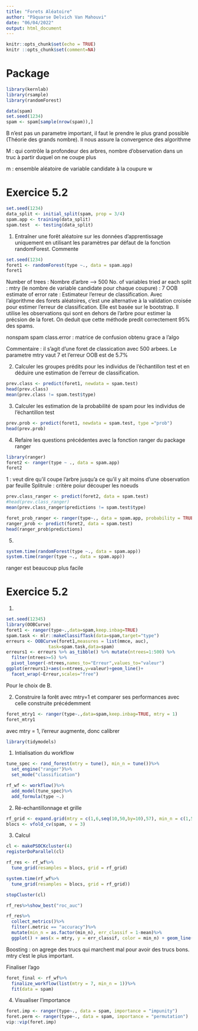 ```yaml
---
title: "Forets Aléatoire"
author: "Pâquarse Delvich Van Mahouvi"
date: "06/04/2022"
output: html_document
---
```


```r
knitr::opts_chunk$set(echo = TRUE)
knitr ::opts_chunk$set(comment=NA)
```

# Package

```r
library(kernlab)
library(rsample)
library(randomForest)
```


```r
data(spam)
set.seed(1234)
spam <- spam[sample(nrow(spam)),]
```

B n'est pas un parametre important, il faut le prendre le plus grand possible (Théorie des grands nombre). Il nous assure la convergence des algorithme

M : qui contrôle la profondeur des arbres, nombre d'observation dans un truc à partir duquel on ne coupe plus

m : ensemble aléatoire de variable candidate à la coupure w

# Exercice 5.2

```r
set.seed(1234)
data_split <- initial_split(spam, prop = 3/4)
spam.app <- training(data_split)
spam.test  <- testing(data_split)
```


1. Entraîner une forêt aléatoire sur les données d’apprentissage uniquement en utilisant les paramètres par défaut de la fonction randomForest. Commente

```r
set.seed(1234)
foret1 <- randomForest(type ~., data = spam.app)
foret1
```
Number of trees : Nombre d'arbre --> 500
No. of variables tried ar each split : mtry (le nombre de variable candidate pour chaque coupure) : 7
OOB estimate of  error rate : Estimateur l'erreur de classification. Avec l'algorithme des forets aléatoires, c'est une alternative à la validation croisée pour estimer l'erreur de classification. Elle est basée sur le bootstrap. Il utilise les observations qui sont en dehors de l'arbre pour estimer la précsion de la foret. On deduit que cette méthode predit correctement 95% des spams. 

nonspam spam class.error : matrice de confusion obtenu grace a l'algo

Commentaire : il s'agit d'une foret de classication avec 500 arbees. Le parametre mtry vaut 7 et l'erreur OOB est de 5.7%

2. Calculer les groupes prédits pour les individus de l’échantillon test et en déduire une estimation de l’erreur de classification.

```r
prev.class <- predict(foret1, newdata = spam.test)
head(prev.class)
mean(prev.class != spam.test$type)
```
3. Calculer les estimation de la probabilité de spam pour les individus de l’échantillon test

```r
prev.prob <- predict(foret1, newdata = spam.test, type ="prob")
head(prev.prob)
```

4. Refaire les questions précédentes avec la fonction ranger du package ranger

```r
library(ranger)
foret2 <- ranger(type ~ ., data = spam.app)
foret2
```
1 : veut dire qu'il coupe l'arbre jusqu'a ce qu'il y ait moins d'une observation par feuille
Splitrule : critère poiur découper les noeuds

```r
prev.class_ranger <- predict(foret2, data = spam.test)
#head(prev.class_ranger)
mean(prev.class_ranger$predictions != spam.test$type)
```


```r
foret_prob_ranger <- ranger(type~., data = spam.app, probability = TRUE)
ranger_prob <- predict(foret2, data = spam.test)
head(ranger_prob$predictions)
```
5. 
```r
system.time(randomForest(type ~., data = spam.app))
system.time(ranger(type ~., data = spam.app))
```

ranger est beaucoup plus facile

# Exercice 5.2

1. 
```r
set.seed(12345)
library(OOBCurve)
foret1 <- ranger(type~.,data=spam,keep.inbag=TRUE)
spam.task <- mlr::makeClassifTask(data=spam,target="type")
erreurs <- OOBCurve(foret1,measures = list(mmce, auc),
                task=spam.task,data=spam)
erreurs1 <- erreurs %>% as_tibble() %>% mutate(ntrees=1:500) %>% 
  filter(ntrees>=5) %>%
  pivot_longer(-ntrees,names_to="Erreur",values_to="valeur")  
ggplot(erreurs1)+aes(x=ntrees,y=valeur)+geom_line()+
  facet_wrap(~Erreur,scales="free")
```
Pour le choix de B. 

2. Construire la forêt avec mtry=1 et comparer ses performances avec celle construite précédemment

```r
foret_mtry1 <- ranger(type~.,data=spam,keep.inbag=TRUE, mtry = 1)
foret_mtry1
```
avec mtry = 1, l'erreur augmente, donc calibrer

```r
library(tidymodels)
```

1. Intialisation du workflow
```r
tune_spec <- rand_forest(mtry = tune(), min_n = tune())%>%
  set_engine("ranger")%>%
  set_mode("classification")

rf_wf <- workflow()%>%
  add_model(tune_spec)%>%
  add_formula(type ~.)
```

2. Ré-echantillonnage et grille

```r
rf_grid <- expand.grid(mtry = c(1,6,seq(10,50,by=10),57), min_n = c(1,5,100,500))
blocs <- vfold_cv(spam, v = 3)
```


3. Calcul
```r
cl <- makePSOCKcluster(4)
registerDoParallel(cl)

rf_res <- rf_wf%>%
  tune_grid(resamples = blocs, grid = rf_grid)

system.time(rf_wf%>%
  tune_grid(resamples = blocs, grid = rf_grid))

stopCluster(cl)
```

```r
rf_res%>%show_best("roc_auc")
```

```r
rf_res%>%
  collect_metrics()%>%
  filter(.metric == "accuracy")%>%
  mutate(min_n = as.factor(min_n), err_classif = 1-mean)%>%
  ggplot() + aes(x = mtry, y = err_classif, color = min_n) + geom_line()
```

Boosting : on agrege des trucs qui marchent mal pour avoir des trucs bons. mtry c'est le plus important. 


Finaliser l'ago

```r
foret_final <- rf_wf%>%
  finalize_workflow(list(mtry = 7, min_n = 1))%>%
  fit(data = spam)
```


4. Visualiser l'importance
```r
foret.imp <- ranger(type~., data = spam, importance = "impunity")
foret.perm <- ranger(type~., data = spam, importance = "permutation")
vip::vip(foret.imp)
```








